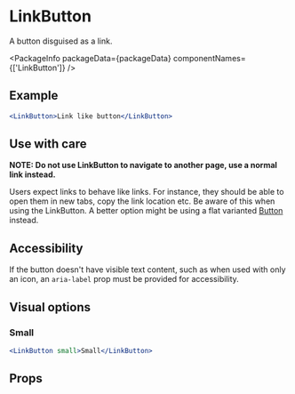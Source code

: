
# LinkButton

A button disguised as a link.

<PackageInfo packageData={packageData} componentNames={['LinkButton']} />

## Example

```jsx example
<LinkButton>Link like button</LinkButton>
```

## Use with care

**NOTE: Do not use LinkButton to navigate to another page, use a normal link
instead.**

Users expect links to behave like links. For instance, they should be able to
open them in new tabs, copy the link location etc. Be aware of this when using
the LinkButton. A better option might be using a flat varianted
[Button](/Button) instead.

## Accessibility

If the button doesn't have visible text content, such as when used with only an
icon, an `aria-label` prop must be provided for accessibility.

## Visual options

### Small

```jsx example
<LinkButton small>Small</LinkButton>
```

## Props

```props packages/button/src/LinkButton.tsx

```
